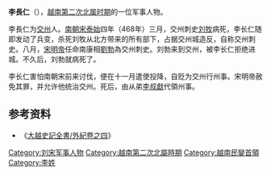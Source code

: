 '''李長仁'''（{{vie|v=Lý Trường Nhân|hn=李長仁}}），[[越南|越南]][[第二次北属时期|第二次北属时期]]的一位军事人物。

李長仁为[[交州|交州]]人。[[南朝宋|南朝宋]][[泰始_(刘宋)|泰始]]四年（468年）三月，交州刺史[[刘牧|刘牧]]病死，李长仁随即发动了兵变，杀死刘牧从北方带来的所有部下，占据交州城造反，自称交州刺史。八月，[[宋明帝|宋明帝]]任命南康相[[劉勃|劉勃]]為交州刺史。刘勃来到交州，被李长仁拒绝进城。不久后，刘勃就病死了。

李长仁害怕南朝宋前来讨伐，便在十一月遣使投降，自贬为交州行州事。宋明帝赦免其罪，并允许他统治交州。死后，由从弟[[李叔獻|李叔獻]]代領州事。

==参考资料==
*《[[:s:大越史記全書/外紀卷之四|大越史記全書/外紀卷之四]]》

[[Category:刘宋军事人物|Category:刘宋军事人物]]
[[Category:越南第二次北屬時期|Category:越南第二次北屬時期]]
[[Category:越南民變首領|Category:越南民變首領]]
[[Category:李姓|Category:李姓]]